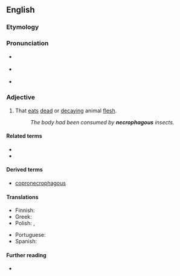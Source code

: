 ==English==
{{was wotd|2008|July|16}}

===Etymology===
{{confix|en|necro|phagous}}

===Pronunciation===
* {{a|UK}} {{IPA|en|/nɛˈkɹɒf.ə.ɡəs/}}
* {{a|US}} {{IPA|en|/nɛˈkɹɑ.fə.ɡəs/}}
* {{audio|en|en-us-necrophagous.ogg|Audio (US)}}

===Adjective===
{{en-adj|-}}

# That [[eat]]s [[dead]] or [[decaying]] animal [[flesh]].
#: ''The body had been consumed by '''necrophagous''' insects.''

====Related terms====
* {{l|en|necrophage}}
* {{l|en|necrophagy}}

====Derived terms====
* [[copronecrophagous]]

====Translations====
{{trans-top|that eats dead or decaying flesh}}
* Finnish: {{t|fi|raatoja syövä}}
* Greek: {{t+|el|νεκροφάγος}}
* Polish: {{t+|pl|padlinożerny}}, {{t|pl|trupożerny}}
{{trans-mid}}
* Portuguese: {{t+|pt|necrófago}}
* Spanish: {{t|es|necrófago}}
{{trans-bottom}}

====Further reading====
* {{pedia|Scavenger}}